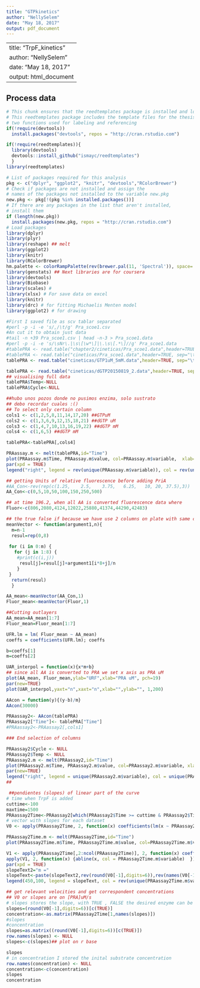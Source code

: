 ```yaml
---
title: "GTPkinetics"
author: "NellySelem"
date: "May 18, 2017"
output: pdf_document
---
```

---
title: "TrpF_kinetics"
author: "NellySelem"
date: "May 18, 2017"
output: html_document
---


## Process data
```r
# This chunk ensures that the reedtemplates package is installed and loaded
# This reedtemplates package includes the template files for the thesis and also
# two functions used for labeling and referencing
if(!require(devtools))
  install.packages("devtools", repos = "http://cran.rstudio.com")

if(!require(reedtemplates)){
  library(devtools)
  devtools::install_github("ismayc/reedtemplates")
  }
library(reedtemplates)
```

```r
# List of packages required for this analysis
pkg <- c("dplyr", "ggplot2", "knitr", "devtools","RColorBrewer")
# Check if packages are not installed and assign the
# names of the packages not installed to the variable new.pkg
new.pkg <- pkg[!(pkg %in% installed.packages())]
# If there are any packages in the list that aren't installed,
# install them
if (length(new.pkg))
  install.packages(new.pkg, repos = "http://cran.rstudio.com")
# Load packages
library(dplyr)
library(plyr)
library(reshape) ## melt
library(ggplot2)
library(knitr)
library(RColorBrewer)
hm.palette <- colorRampPalette(rev(brewer.pal(11, 'Spectral')), space='Lab')  
library(genstats) ## Next libraries are for coursera
library(devtools)
library(Biobase)
library(scales) # 
library(xlsx) # For save data on excel
library(knitr)
library(drc) # for fitting Michaelis Menten model
library(ggplot2) # for drawing

```

```r
#First I saved file as scv tablar separated    
#perl -p -i -e 's/,/\t/g' Pra_scoe1.csv   
#An cut it to obtain just data  
#tail -n +39 Pra_scoe1.csv | head -n-3 > Pra_scoe1.data  
#perl -p -i -e 's/\sNr\.|\s\[\w*\]|\.\s\[.*\]//g' Pra_scoe1.data
#tablePRA <- read.table("chapter2/cineticas/Pra_scoe1.data",header=TRUE, sep="\t") 
#tablePRA <- read.table("cineticas/Pra_scoe1.data",header=TRUE, sep="\t") 
tablePRA <- read.table("cineticas/GTP1uM_5mM.data",header=TRUE, sep="\t") 

tablePRA <- read.table("cineticas/dGTP20150819_2.data",header=TRUE, sep="\t") 
## visualising full data
tablePRA$Temp<-NULL
tablePRA$Cycle<-NULL

##hubo unos pozos donde no pusimos enzima, solo sustrato
## debo recordar cuales :()
## To select only certain column
cols1 <- c(1,2,5,8,11,14,17,20) ##GTPuM
cols2 <- c(1,3,6,9,12,15,18,21) ##dGTP uM
cols3 <- c(1,4,7,10,13,16,19,22) ##dGTP mM
cols4 <- c(1,6,5) ##dGTP mM

tablePRA<-tablePRA[,cols4]

PRAassay.m <- melt(tablePRA,id="Time")
plot(PRAassay.m$Time, PRAassay.m$value, col=PRAassay.m$variable,  xlab="Time [s]",ylab="Fluorescence", pch=19,bty='L')
par(xpd = TRUE)
legend("right", legend = rev(unique(PRAassay.m$variable)), col = rev(unique(PRAassay.m$variable)),pch=19,bg="white")
```

```r
## getting Units of relative fluorescence before adding PriA
#AA_Con<-rev(rep(c(1.25,	2.5,	3.75,	6.25,	10,	20,	37.5),3))
AA_Con<-c(0,5,10,50,100,150,250,500)

## at time 196.2, when all AA is converted fluorescence data where
Fluor<-c(806,2080,4124,12022,25880,41374,44290,42483)

## the true false if because we have use 2 columns on plate with same concentration on row, if more columns are to be used this must be adpated
meanVector <- function(argument1,n){
  m=n-1
  resul=rep(0,8)
  
 for (i in 0:m) {
   for (j in 1:8) {
    #print(c(i,j))
     resul[j]=resul[j]+argument1[i*8+j]/n
    }
 }
  return(resul)
  }

AA_mean<-meanVector(AA_Con,1)
Fluor_mean<-meanVector(Fluor,1)

##Cutting outlayers
AA_mean=AA_mean[1:7]
Fluor_mean=Fluor_mean[1:7]

UFR.lm = lm( Fluor_mean ~ AA_mean) 
coeffs = coefficients(UFR.lm); coeffs 

b=coeffs[1]
m=coeffs[2]

UAR_interpol = function(x){x*m+b}
## since all AA is converted to PRA we set x axis as PRA uM
plot(AA_mean, Fluor_mean,ylab="URF",xlab="PRA uM", pch=19)
par(new=TRUE)
plot(UAR_interpol,yaxt="n",xaxt="n",xlab="",ylab="", 1,200)

AAcon = function(y){(y-b)/m}
AAcon(30000)

PRAassay2<- AAcon(tablePRA)
PRAassay2["Time"]<- tablePRA["Time"]
#PRAassay2<-PRAassay2[,cols1]

### End selection of columns

PRAassay2$Cycle <- NULL
PRAassay2$Temp <- NULL
PRAassay2.m <- melt(PRAassay2,id="Time")
plot(PRAassay2.m$Time, PRAassay2.m$value, col=PRAassay2.m$variable, xlab="Time", ylab="URF PRA uM",pch=19)
par(new=TRUE)
legend("right", legend = unique(PRAassay2.m$variable), col = unique(PRAassay2.m$variable), pch=19,box.lwd=0, bg="white")
##

```

```r
 ##pendientes (slopes) of linear part of the curve
# time when TrpF is added
cuttime<-100
maxtime=1500
PRAassay2Time<-PRAassay2[which(PRAassay2$Time >= cuttime & PRAassay2$Time <= maxtime),]
# vector with slopes for each dataset
V0 <- apply(PRAassay2Time, 2, function(x) coefficients(lm(x ~ PRAassay2Time$Time,na.action=na.omit))[2])

PRAassay2Time.m <- melt(PRAassay2Time,id="Time")
plot(PRAassay2Time.m$Time, PRAassay2Time.m$value, col=PRAassay2Time.m$variable,xlab="Time", ylab="URF PRA uM", pch=19, xlim=c(cuttime-50,maxtime+50),bty='L')

V1 <- apply(PRAassay2Time[,2:ncol(PRAassay2Time)], 2, function(x) coefficients(lm(x ~ PRAassay2Time$Time,na.action=na.omit)))
apply(V1, 2, function(x) {abline(x, col = PRAassay2Time.m$variable)  })
par(xpd = TRUE)
slopeText2="m ="
slopeText<-paste(slopeText2,rev(round(V0[-1],digits=6)),rev(names(V0[-1])))
legend(450,100, legend = slopeText, col = rev(unique(PRAassay2Time.m$variable)), pch=19,box.lwd=0, bg="white")

## get relevant velocities and get correspondent concentrations
## V0 or slopes are on [PRA]uM/s 
# slopes stores the slope, with TRUE , FALSE the desired enzyme can be selected, One more than one is tested on a plate always check if it is the desired one.
slopes=(round(V0[-1],digits=6))[c(TRUE)]
concentration<-as.matrix(PRAassay2Time[1,names(slopes)])
#slopes
#concentration
slopes=as.matrix((round(V0[-1],digits=6))[c(TRUE)])
row.names(slopes) <- NULL 
slopes<-c(slopes)## plot on r base

slopes
# in concentration I stored the inital substrate concentration  
row.names(concentration) <- NULL 
concentration<-c(concentration)
slopes
concentration
```